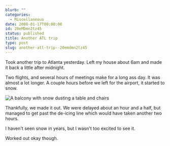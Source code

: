 ```yaml
---
blurb: ""
categories:
  - Miscellaneous
date: 2008-01-17T00:00:00
id: 20eMDmn2tz45
status: published
title: Another ATL trip
type: post
slug: another-atl-trip--20emdmn2tz45
---
```


Took another trip to Atlanta yesterday. Left my house about 6am and made it back a little after midnight. 

Two flights, and several hours of meetings make for a long ass day. It was almost a lot longer. A couple hours before we left for the airport, it started to snow.

<Img src="snow_in_atlanta_dscf0874" alt="A balcony with snow dusting a table and chairs" />

Thankfully, we made it out. We were delayed about an hour and a half, but managed to get past the de-icing line which would have taken another two hours. 

I haven't seen snow in years, but I wasn't too excited to see it. 

Worked out okay though.